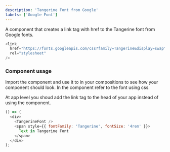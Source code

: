 ```yaml
---
description: 'Tangerine Font from Google'
labels: ['Google Font']
---
```



A component that creates a link tag with href to the Tangerine font from Google fonts.

```js
<link
  href="https://fonts.googleapis.com/css?family=Tangerine&display=swap"
  rel="stylesheet"
/>
```

### Component usage

Import the component and use it to in your compositions to see how your component should look. In the component refer to the font using css.

At app level you shoud add the link tag to the head of your app instead of using the component.

```js live
() => (
  <div>
    <TangerineFont />
    <span style={{ fontFamily: 'Tangerine', fontSize: '4rem' }}>
      Text in Tangerine Font
    </span>
  </div>
);
```

